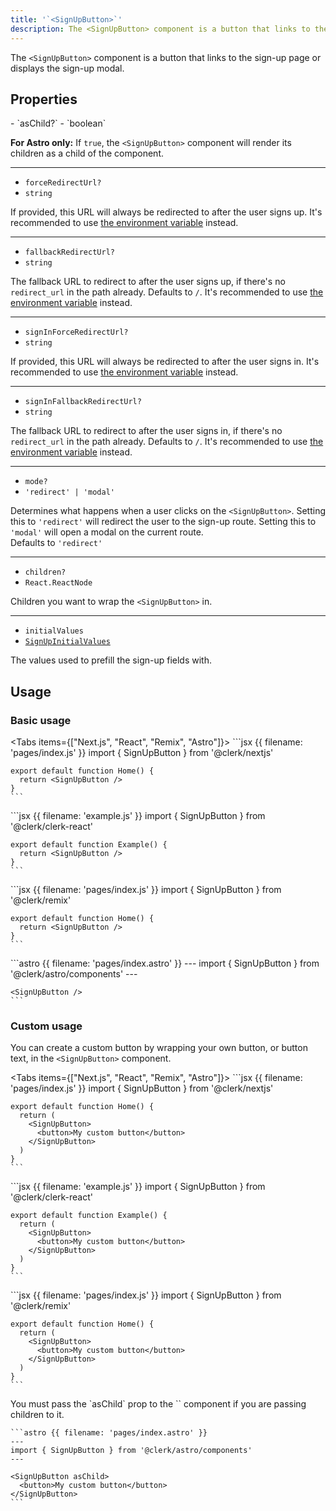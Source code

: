 ```yaml
---
title: '`<SignUpButton>`'
description: The <SignUpButton> component is a button that links to the sign-up page or displays the sign-up modal.
---
```


The `<SignUpButton>` component is a button that links to the sign-up page or displays the sign-up modal.

## Properties

<Properties>
  - `asChild?`
  - `boolean`

  **For Astro only:** If `true`, the `<SignUpButton>` component will render its children as a child of the component.

  ---

  - `forceRedirectUrl?`
  - `string`

  If provided, this URL will always be redirected to after the user signs up. It's recommended to use [the environment variable](/docs/deployments/clerk-environment-variables#sign-in-and-sign-up-redirects) instead.

  ---

  - `fallbackRedirectUrl?`
  - `string`

  The fallback URL to redirect to after the user signs up, if there's no `redirect_url` in the path already. Defaults to `/`. It's recommended to use [the environment variable](/docs/deployments/clerk-environment-variables#sign-in-and-sign-up-redirects) instead.

  ---

  - `signInForceRedirectUrl?`
  - `string`

  If provided, this URL will always be redirected to after the user signs in. It's recommended to use [the environment variable](/docs/deployments/clerk-environment-variables#sign-in-and-sign-up-redirects) instead.

  ---

  - `signInFallbackRedirectUrl?`
  - `string`

  The fallback URL to redirect to after the user signs in, if there's no `redirect_url` in the path already. Defaults to `/`. It's recommended to use [the environment variable](/docs/deployments/clerk-environment-variables#sign-in-and-sign-up-redirects) instead.

  ---

  - `mode?`
  - `'redirect' | 'modal'`

  Determines what happens when a user clicks on the `<SignUpButton>`. Setting this to `'redirect'` will redirect the user to the sign-up route. Setting this to `'modal'` will open a modal on the current route.<br />Defaults to `'redirect'`

  ---

  - `children?`
  - `React.ReactNode`

  Children you want to wrap the `<SignUpButton>` in.

  ---

  - `initialValues`
  - [`SignUpInitialValues`](/docs/references/javascript/types/sign-up-initial-values)

  The values used to prefill the sign-up fields with.
</Properties>

## Usage

### Basic usage

<Tabs items={["Next.js", "React", "Remix", "Astro"]}>
  <Tab>
    ```jsx {{ filename: 'pages/index.js' }}
    import { SignUpButton } from '@clerk/nextjs'

    export default function Home() {
      return <SignUpButton />
    }
    ```
  </Tab>

  <Tab>
    ```jsx {{ filename: 'example.js' }}
    import { SignUpButton } from '@clerk/clerk-react'

    export default function Example() {
      return <SignUpButton />
    }
    ```
  </Tab>

  <Tab>
    ```jsx {{ filename: 'pages/index.js' }}
    import { SignUpButton } from '@clerk/remix'

    export default function Home() {
      return <SignUpButton />
    }
    ```
  </Tab>

  <Tab>
    ```astro {{ filename: 'pages/index.astro' }}
    ---
    import { SignUpButton } from '@clerk/astro/components'
    ---

    <SignUpButton />
    ```
  </Tab>
</Tabs>

### Custom usage

You can create a custom button by wrapping your own button, or button text, in the `<SignUpButton>` component.

<Tabs items={["Next.js", "React", "Remix", "Astro"]}>
  <Tab>
    ```jsx {{ filename: 'pages/index.js' }}
    import { SignUpButton } from '@clerk/nextjs'

    export default function Home() {
      return (
        <SignUpButton>
          <button>My custom button</button>
        </SignUpButton>
      )
    }
    ```
  </Tab>

  <Tab>
    ```jsx {{ filename: 'example.js' }}
    import { SignUpButton } from '@clerk/clerk-react'

    export default function Example() {
      return (
        <SignUpButton>
          <button>My custom button</button>
        </SignUpButton>
      )
    }
    ```
  </Tab>

  <Tab>
    ```jsx {{ filename: 'pages/index.js' }}
    import { SignUpButton } from '@clerk/remix'

    export default function Home() {
      return (
        <SignUpButton>
          <button>My custom button</button>
        </SignUpButton>
      )
    }
    ```
  </Tab>

  <Tab>
    You must pass the `asChild` prop to the `<SignUpButton>` component if you are passing children to it.

    ```astro {{ filename: 'pages/index.astro' }}
    ---
    import { SignUpButton } from '@clerk/astro/components'
    ---

    <SignUpButton asChild>
      <button>My custom button</button>
    </SignUpButton>
    ```
  </Tab>
</Tabs>
